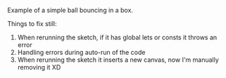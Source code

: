 Example of a simple ball bouncing in a box. 

Things to fix still:

1. When rerunning the sketch, if it has global lets or consts it throws an error
2. Handling errors during auto-run of the code 
3. When rerunning the sketch it inserts a new canvas, now I'm manually removing it XD